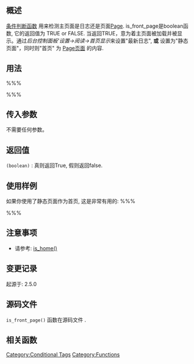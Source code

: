 {{Languages|
{{en|Function_Reference/is_front_page}}
{{zh-cn|Function_Reference/is_front_page}}
{{he|סימוכין פונקציות/is_front_page}}
{{ja|関数リファレンス/is_front_page}}
}}
==概述==
[[Conditional Tags|条件判断函数]] 用来检测主页面是日志还是页面[[Pages|Page]]. is_front_page是boolean函数, 它的返回值为 TRUE or FALSE. 当返回TRUE，意为着主页面被加载并被显示。通过''后台控制面板'设置->阅读->首页显示''来设置"最新日志", '''或''' 设置为"静态页面"，同时则"首页" 为 [[Pages|Page页面]] 的内容.

==用法==
%%%<?php is_front_page(); ?>%%%

==传入参数==
不需要任何参数。

==返回值==
; <tt>(boolean)</tt> : 真则返回True, 假则返回false.

==使用样例==
<!-- Need creative examples. Feel free add one. -->
如果你使用了静态页面作为首页, 这是非常有用的: 
%%%
<title>
<?php bloginfo('name'); ?> &raquo; <?php is_front_page() ? bloginfo('description') : wp_title(''); ?>
</title>
%%%

==注意事项==
* 请参考: [[Function Reference/is home|is_home()]]

==变更记录==
起源于: 2.5.0

==源码文件==
<!-- Need links to current source code files -->
<tt>is_front_page()</tt> 函数在源码文件 {{Trac|wp-includes/query.php}}.

==相关函数==

{{Conditional Tags}}

{{Tag Footer}}

[[Category:Conditional Tags]]
[[Category:Functions]]